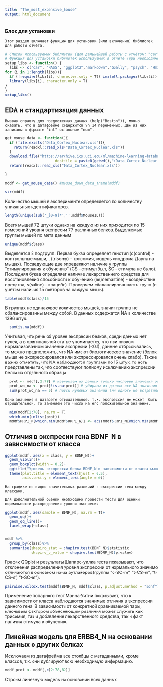 ---
title: "The_most_expensive_house"
output: html_document
---
### Блок для установки 
    Этот раздел включает функцию для установки (или включения) библиотек для работы отчёта.
```{r setup, message=FALSE, warning=FALSE, collapse=TRUE}
# Список используемых библиотек (для дальнейшей работы с отчётом: "car", "MASS", "ggplot2","markdown","GGally", "psych", "Hmisc", "dplyr", "lmtest", "ggpubr".
# Функция для установки библиотек используемых в отчёте (при необходимости). Не требует аргументов.
setup_libs <- function() {
  libs <- c("car", "MASS", "ggplot2","markdown","GGally", "psych", "Hmisc", "dplyr", "lmtest", "ggpubr")
for (i in 1:length(libs)){
  if (!require(libs[i], character.only = T)) install.packages(libs[i])
  library(libs[i], character.only = T)
}
}
setup_libs()
```

## EDA и стандартизация данных
    Вызвав справку для предложенных данных (help("Boston")), можно сказать, что в датафрейме содержится \n 14 переменных. Две из них записаны в формате "int" остальные "num".
```{r}
get_mouse_data <- function(){
  if (file.exists("Data_Cortex_Nuclear.xls")){
    return(readxl::read_xls("Data_Cortex_Nuclear.xls"))
  }
  download.file("https://archive.ics.uci.edu/ml/machine-learning-databases/00342/Data_Cortex_Nuclear.xls", 
                       destfile = paste0(getwd(),"/Data_Cortex_Nuclear.xls"), method = "wininet", mode = "wb")
  return(readxl::read_xls("Data_Cortex_Nuclear.xls"))
  
}

mddf <- get_mouse_data() #mouse_down_data_frame(mddf)

str(mddf)

```
  Количество мышей в эксперименте определяется по количеству уникальных идентификаторов.
```{r}
length(unique(sub('_[0-9]*','',mddf$MouseID)))
```
  Всего мышей 72 штуки однако на каждую из них приходится по 15 измерений уровня экспресии 77 различных белков.
  Выделяемые группы мышей по мета данным
```{r}
unique(mddf$class)
```
  Выделяется 8 подгрупп. Первая буква определяет генотип (с(control) - контрольные мыши, t (trisomy) - трисомия, модель синдрома Дауна на мышах). Последующие две определяют наличие у группы "стимулирования к обучению" (CS - стимул был, SC - стимула не было). Последняя буква определяет наличие лекарственного средства для восстановления способности к обучению (m(memantine) - воздействие средства, s(saline) - плацебо).
  Проверяем сбалансированность групп (с учётом наличия 15 повторов на каждую мышь).
```{r} 
table(mddf$class)/15
```
  В группах не одинаковое количество мышей, значит группы не сбалансированны между собой.
  В данных содержатся NA в количестве 1396 штук. 
```{r}  
  sum(is.na(mddf))
``` 
  Учитывая, что речь об уровне экспресии белков, среди данных нет нулей, а в оригинальной статье упоминается, что при низком нормализованном значении экспресии (<0.1), данные отбрасывались, то можно предположить, что NA имеют биологическое значение (белок мыши не экспрессировался или экспрессировался очень слабо). Также важно отметить, что NA наблюдаются группами по 15 штук, то есть представлены так, что соотвествуют полному исключению экспрессии белка из отдельного образца 
```{r}
  prot <- mddf[,2:78] # извлекаем из данных только числовые значения экспрессии
  prot_wo_na <- prot[!is.na(prot)] # убираем из данных все NA значения
  sum(prot_wo_na == 0) # поиск нулевых значений (ни одного не встретилось)
``` 
    Одно значение в датасете отрицательное, т.к. экспрессия не может  быть отрицательной, то заменяем это число на его положительное значение.
```{r}
  min(mddf[2:78], na.rm = T)
  which.min(unlist(prot))
  mddf$RRP1_N[which.min(mddf$RRP1_N)] <- abs(mddf$RRP1_N[which.min(mddf$RRP1_N)])
```
    
## Отличия в экспресии гена BDNF_N в зависимости от класса    
    
```{r}
ggplot(mddf, aes(x = class, y = BDNF_N))+
  geom_violin()+
  geom_boxplot(width = 0.2)+
  ggtitle("Уровень экспрессии белка BDNF_N в зависимости от класса мыши")+
  theme(plot.title = element_text(hjust = 0.5),
        axis.text.y = element_text(angle = 0))
```
    На графике не видно значительных различий в экспрессии гена между классами.
    
    Для дополнительной оценки необходимо провести тесты для оценки нормальности распределения уровня экспресии
```{r}
ggplot(mddf, aes(sample = BDNF_N), na.rm = T)+
  geom_qq()+
  geom_qq_line()+
  facet_wrap(~class)


mddf %>%
  group_by(class)%>%
  summarise(shapiro_stat = shapiro.test(BDNF_N)$statistic,
            shapiro_p_value = shapiro.test(BDNF_N)$p.value)
```
  График QQplot и результаты Шапиро-уилка теста показывают, что отклонения распределения уровня экспрессии от нормального значимо отличаются в основном из-за аутлайеров(группы "c-SC-m", "t-CS-m", "t-CS-s", "t-SC-m").
  
```{r}
pairwise.wilcox.test(mddf$BDNF_N, mddf$class, p.adjust.method = "bonf")
```
  Применение попарного тест Манна-Уитни показывает, что в зависимости от класса наблюдаются значимые отличия в экспрессии данного гена.
  В зависимости от конкретной сравниваемой пары, ключевым фактором объясняющим различия может служить как трисомия, так и добавление лекарственного средства, так и факт наличия стимула к обучению.
  
## Линейная модель для ERBB4_N на основании данных о других белках
  Исключаем из датафрейма все столбцы с метаданными, кроме классов, т.к. они дублируют всю необходимую информацию.
```{r}
mddf_prot <- mddf[,c(2:78,82)]
```  
  Строим линейную модель на основании всех данных
  
  
  
  
  
    